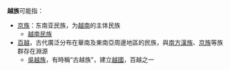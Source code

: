 '''越族'''可能指：

*[[京族|京族]]：东南亚民族，为[[越南|越南]]的主体民族
** [[越南民族|越南民族]]
*[[百越|百越]]，古代廣泛分布在華南及東南亞周邊地區的民族，與[[南方人|南方漢族]]、[[京族|京族]]等族群存在淵源
**[[吳越族|吳越族]]，有時稱“古越族”，建立[[越國|越國]]，百越之一

{{disambig|Cat=二字亚洲相关消歧义}}